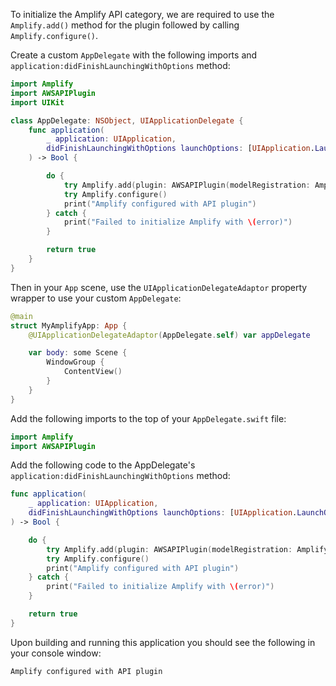 To initialize the Amplify API category, we are required to use the `Amplify.add()` method for the plugin followed by calling `Amplify.configure()`.

<BlockSwitcher>

<Block name="SwiftUI">

Create a custom `AppDelegate` with the following imports and `application:didFinishLaunchingWithOptions` method:

```swift
import Amplify
import AWSAPIPlugin
import UIKit

class AppDelegate: NSObject, UIApplicationDelegate {
    func application(
        _ application: UIApplication,
        didFinishLaunchingWithOptions launchOptions: [UIApplication.LaunchOptionsKey: Any]?
    ) -> Bool {

        do {
            try Amplify.add(plugin: AWSAPIPlugin(modelRegistration: AmplifyModels()))
            try Amplify.configure()
            print("Amplify configured with API plugin")
        } catch {
            print("Failed to initialize Amplify with \(error)")
        }

        return true
    }
}
```

Then in your `App` scene, use the `UIApplicationDelegateAdaptor` property wrapper to use your custom `AppDelegate`:

```swift
@main
struct MyAmplifyApp: App {
    @UIApplicationDelegateAdaptor(AppDelegate.self) var appDelegate

    var body: some Scene {
        WindowGroup {
            ContentView()
        }
    }
}
```

</Block>

<Block name="UIKit">

Add the following imports to the top of your `AppDelegate.swift` file:

```swift
import Amplify
import AWSAPIPlugin
```

Add the following code to the AppDelegate's `application:didFinishLaunchingWithOptions` method:

```swift
func application(
    _ application: UIApplication,
    didFinishLaunchingWithOptions launchOptions: [UIApplication.LaunchOptionsKey: Any]?
) -> Bool {

    do {
        try Amplify.add(plugin: AWSAPIPlugin(modelRegistration: AmplifyModels()))
        try Amplify.configure()
        print("Amplify configured with API plugin")
    } catch {
        print("Failed to initialize Amplify with \(error)")
    }

    return true
}
```

</Block>

</BlockSwitcher>

Upon building and running this application you should see the following in your console window:

```console
Amplify configured with API plugin
```
